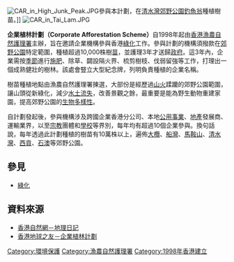 [[File:CAR_in_High_Junk_Peak.JPG|thumb]]參與本計劃，在[[清水灣郊野公園|清水灣郊野公園]][[釣魚翁|釣魚翁]]種植樹苗。]]
[[File:CAR_in_Tai_Lam.JPG|thumb]]

'''企業植林計劃（Corporate Afforestation Scheme）'''自1998年起由[[香港|香港]][[漁農自然護理署|漁農自然護理署]]主辦，旨在邀請企業機構參與香港[[綠化|綠化]]工作。參與計劃的機構須撥款在[[郊野公園|郊野公園]]特定範圍，種植超過10,000株樹[[苗|苗]]，並護理3年才送歸[[香港政府|政府]]。這3年內，企業需按[[季節|季節]]進行[[施肥|施肥]]、除草、闢設隔火界、梳剪樹枝、伐弱留強等工作，打理出一個成熟健壯的樹林。該處會豎立大型紀念牌，列明負責種植的企業名稱。

樹苗種植地點由漁農自然護理署揀選，大部份是經歷過[[山火|山火]]蹂躪的郊野公園範圍，讓山頭從新綠化，減少[[侵蝕作用|水土流失]]，改善景觀之餘，最重要是能為野生動物重建家園，提高郊野公園的[[生物多樣性|生物多樣性]]。

自計劃發起後，參與機構涉及跨國企業香港分公司、本地[[公用事業|公用事業]]、[[地產|地產]]發展商、運輸業界，以至[[宗教|宗教]]團體和[[學校|學校]]等界別，每年均有超過10個企業參與。換句話說，每年透過此計劃種植的樹苗有10萬株以上，遍佈[[大欖|大欖]]、[[船灣|船灣]]、[[馬鞍山_(香港市鎮)|馬鞍山]]、[[清水灣|清水灣]]、[[西貢半島|西貢]]、[[石澳|石澳]]等郊野公園。

==參見==
*[[綠化|綠化]]

==資料來源==
*[http://www.hknature.net/chi/geodiary/diary_13.html 香港自然網－地理日記] {{Wayback|url=http://www.hknature.net/chi/geodiary/diary_13.html |date=20131025233102 }}
*[http://www.foe.org.hk/welcome/gettc.asp?id_path=1,%208,%20154,%20164 香港地球之友－企業植林計劃] {{Wayback|url=http://www.foe.org.hk/welcome/gettc.asp?id_path=1,%208,%20154,%20164 |date=20071217122407 }}

[[Category:環境保護|Category:環境保護]]
[[Category:漁農自然護理署|Category:漁農自然護理署]]
[[Category:1998年香港建立|Category:1998年香港建立]]